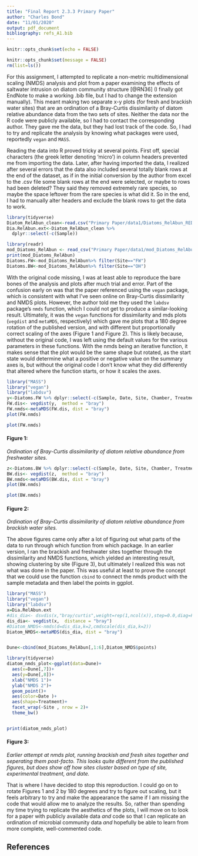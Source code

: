 ```yaml
---
title: "Final Report 2.3.3 Primary Paper"
author: "Charles Bond"
date: "11/01/2020"
output: pdf_document
bibliography: refs_A1.bib
---
```

```r
knitr::opts_chunk$set(echo = FALSE)

knitr::opts_chunk$set(message = FALSE)
rm(list=ls()) 
```
For this assignment, I attempted to replicate a non-metric multidimensional scaling (NMDS) analysis and plot from a paper examining the effects of saltwater intrusion on diatom community structure [@RN36] (I finally got EndNote to make a working .bib file, but I had to change the extension manually). This meant making two separate x-y plots (for fresh and brackish water sites) that are an ordination of a Bray-Curtis dissimilarity of diatom relative abundance data from the two sets of sites. Neither the data nor the R code were publicly available, so I had to contact the corresponding author. They gave me the data, but they had lost track of the code. So, I had to try and replicate the analysis by knowing what packages were used, reportedly `vegan` and `MASS`. 

  Reading the data into R proved tricky at several points. First off, special characters (the greek letter denoting 'micro') in column headers prevented me from importing the data. Later, after having imported the data, I realized after several errors that the data also included several totally blank rows at the end of the dataset, as if in the initial conversion by the author from excel to the .csv file some blank rows at the end were selected, or maybe to rows had been deleted? They said they removed extremely rare species, so maybe the space leftover from the rare species is what did it. So in the end, I had to manually alter headers and exclude the blank rows to get the data to work.

```r
library(tidyverse)
Diatom_RelAbun_clean<-read.csv("Primary Paper/data1/Diatoms_RelAbun_REDUCED_PRIMER.csv")
Dia.RelAbun.ext<-Diatom_RelAbun_clean %>%
  dplyr::select(-c(Sample))

library(readr)
mod_Diatoms_RelAbun <- read_csv("Primary Paper/data1/mod_Diatoms_RelAbun_REDUCED_PRIMER.csv",col_types=cols(Sample=col_factor(),Site=col_factor(),Treatment=col_factor()))
print(mod_Diatoms_RelAbun)
Diatoms.FW<-mod_Diatoms_RelAbun%>% filter(Site=="FW")
Diatoms.BW<-mod_Diatoms_RelAbun%>% filter(Site=="OH")

```
  With the original code missing, I was at least able to reproduce the bare bones of the analysis and plots after much trial and error. Part of the confusion early on was that the paper referenced using the `vegan` package, which is consistent with what I've seen online on Bray-Curtis dissimilarity and NMDS plots. However, the author told me they used the `labdsv` package's `nmds` function, which I could not get to produce a similar-looking result. Ultimately, it was the `vegan` functions for dissimilarity and mds plots (`vegdist` and `metaMDS`, respectively) which gave me plots that a 180 degree rotation of the published version, and with different but proportionally correct scaling of the axes (Figure 1 and Figure 2). This is likely because, without the original code, I was left using the default values for the various parameters in these functions. With the nmds being an iterative function, it makes sense that the plot would be the same shape but rotated, as the start state would determine what a positive or negative value on the summary axes is, but without the original code I don't know what they did differently that altered where the function starts, or how it scales the axes. 
  

```r
library("MASS")
library("vegan")
library("labdsv")
y<-Diatoms.FW %>% dplyr::select(-c(Sample, Date, Site, Chamber, Treatment,TrialID))
FW.dis<- vegdist(y,  method = "bray")
FW.nmds<-metaMDS(FW.dis, dist = "bray")
plot(FW.nmds)
```
```r
plot(FW.nmds)
```

#### Figure 1:
*Ordination of Bray-Curtis dissimilarity of diatom relative abundance from freshwater sites.*

```r
z<-Diatoms.BW %>% dplyr::select(-c(Sample, Date, Site, Chamber, Treatment,TrialID))
BW.dis<- vegdist(z,  method = "bray")
BW.nmds<-metaMDS(BW.dis, dist = "bray")
plot(BW.nmds)
```
```r
plot(BW.nmds)
```

#### Figure 2:
*Ordination of Bray-Curtis dissimilarity of diatom relative abundance from brackish water sites.*


The above figures came only after a lot of figuring out what parts of the data to run through which function from which package. In an earlier version, I ran the brackish and freshwater sites together through the dissimilarity and NMDS functions, which yielded an interesting result, showing clustering by site (Figure 3), but ultimately I realized this was not what was done in the paper. This was useful at least to prove the concept that we could use the function `cbind` to connect the nmds product with the sample metadata and then label the points in ggplot.

```r
library("MASS")
library("vegan")
library("labdsv")
x=Dia.RelAbun.ext
#dis_dia<- dsvdis(x,"bray/curtis",weight=rep(1,ncol(x)),step=0.0,diag=FALSE, upper=FALSE)
dis_dia<- vegdist(x,  distance = "bray")
#Diatom_NMDS<-nmds(d=dis_dia,k=2,cmdscale(dis_dia,k=2))
Diatom_NMDS<-metaMDS(dis_dia, dist = "bray")


Dune<-cbind(mod_Diatoms_RelAbun[,1:6],Diatom_NMDS$points)

```

```r
library(tidyverse)
diatom_nmds_plot<-ggplot(data=Dune)+
  aes(x=Dune[,7])+
  aes(y=Dune[,8])+
  xlab("NMDS 1")+
  ylab("NMDS 2")+
  geom_point()+
  aes(color=Date )+
  aes(shape=Treatment)+
  facet_wrap(~Site , nrow = 2)+
  theme_bw()


print(diatom_nmds_plot)

```

#### Figure 3:
*Earlier attempt at nmds plot, running brackish and fresh sites together and seperating them post-facto. This looks quite different from the published figures, but does show off how sites cluster based on type of site, experimental treatment, and date.* 



  That is where I have decided to stop this reproduction. I could go on to rotate Figures 1 and 2 by 180 degrees and try to figure out scaling, but it feels arbitrary to try and make the appearance the same if I am missing the code that would allow me to analyze the results. So, rather than spending my time trying to replicate the aesthetics of the plots, I will move on to look for a paper with publicly available data *and* code so that I can replicate an ordination of microbial community data *and* hopefully be able to learn from more complete, well-commented code. 


## References
